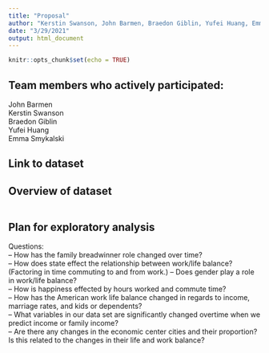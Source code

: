 ```yaml
---
title: "Proposal"
author: "Kerstin Swanson, John Barmen, Braedon Giblin, Yufei Huang, Emma Smykalski"
date: "3/29/2021"
output: html_document
---
```


```r
knitr::opts_chunk$set(echo = TRUE)
```

## Team members who actively participated:
John Barmen  
Kerstin Swanson  
Braedon Giblin  
Yufei Huang  
Emma Smykalski  


## Link to dataset



## Overview of dataset

```r

```





## Plan for exploratory analysis

Questions:  
-- How has the family breadwinner role changed over time?  
-- How does state effect the relationship between work/life balance? (Factoring in time commuting to and from work.) 
-- Does gender play a role in work/life balance?  
-- How is happiness effected by hours worked and commute time?  
-- How has the American work life balance changed in regards to income, marriage rates, and kids or dependents?  
-- What variables in our data set are significantly changed overtime when we predict income or family income?  
-- Are there any changes in the economic center cities and their proportion? Is this related to the changes in their life and work balance?  



